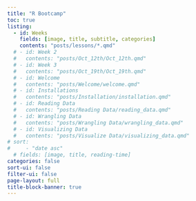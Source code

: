```yaml
---
title: "R Bootcamp"
toc: true
listing: 
  - id: Weeks
    fields: [image, title, subtitle, categories]
    contents: "posts/lessons/*.qmd"
  # - id: Week 2
  #   contents: "posts/Oct_12th/Oct_12th.qmd"
  # - id: Week 3
  #   contents: "posts/Oct_19th/Oct_19th.qmd"
  # - id: Welcome
  #   contents: "posts/Welcome/welcome.qmd"
  # - id: Installations
  #   contents: "posts/Installation/installation.qmd"
  # - id: Reading Data
  #   contents: "posts/Reading Data/reading_data.qmd"
  # - id: Wrangling Data 
  #   contents: "posts/Wrangling Data/wrangling_data.qmd"
  # - id: Visualizing Data
  #   contents: "posts/Visualize Data/visualizing_data.qmd"
# sort:
#     - "date asc"
  # fields: [image, title, reading-time]
categories: false
sort-ui: false
filter-ui: false
page-layout: full
title-block-banner: true
---
```

